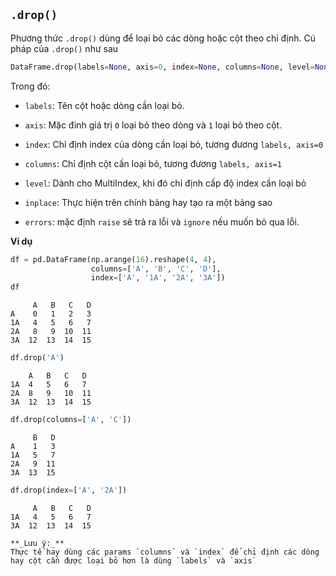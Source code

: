 ## `.drop()`

Phương thức `.drop()` dùng để loại bỏ các dòng hoặc cột theo chỉ định.
Cú pháp của `.drop()` như sau

```python
DataFrame.drop(labels=None, axis=0, index=None, columns=None, level=None, inplace=False, errors='raise')
```

Trong đó:

- `labels`: Tên cột hoặc dòng cần loại bỏ.

- `axis`: Mặc đinh giá trị `0` loại bỏ theo dòng và `1` loại bỏ theo cột.

- `index`: Chỉ định index của dòng cần loại bỏ, tương đương `labels, axis=0`

- `columns`: Chỉ định cột cần loại bỏ, tương đương `labels, axis=1`

- `level`: Dành cho MultiIndex, khi đó chỉ định cấp độ index cần loại bỏ

- `inplace`: Thực hiện trên chính bảng hay tạo ra một bảng sao

- `errors`: mặc định `raise` sẽ trả ra lỗi và `ignore` nếu muốn bỏ qua lỗi.


**Ví dụ**

```python
df = pd.DataFrame(np.arange(16).reshape(4, 4),
                  columns=['A', 'B', 'C', 'D'],
                  index=['A', '1A', '2A', '3A'])
df
```

```.python_output
     A   B   C   D
A    0   1   2   3
1A   4   5   6   7
2A   8   9  10  11
3A  12  13  14  15
```

```python
df.drop('A')
```

```.python_output
	A	B	C	D
1A	4	5	6	7
2A	8	9	10	11
3A	12	13	14	15
```

```python
df.drop(columns=['A', 'C'])
```

```.python_output
     B   D
A    1   3
1A   5   7
2A   9  11
3A  13  15
```

```python
df.drop(index=['A', '2A'])
```

```.python_output
     A   B   C   D
1A   4   5   6   7
3A  12  13  14  15
```

```block2
**_Lưu ý:_** 
Thực tế hay dùng các params `columns` và `index` để chỉ định các dòng hay cột cần được loại bỏ hơn là dùng `labels` và `axis`
``` 
